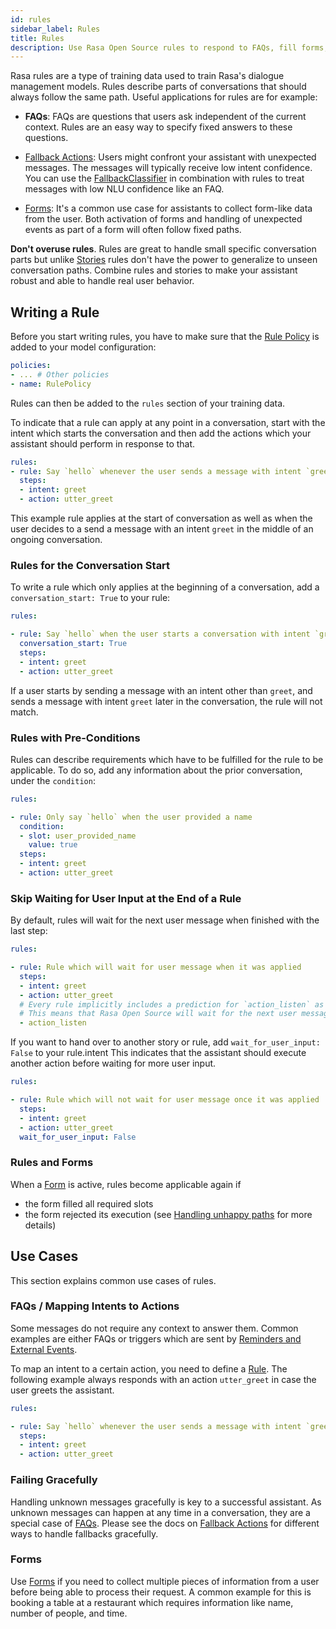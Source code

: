 ```yaml
---
id: rules
sidebar_label: Rules
title: Rules
description: Use Rasa Open Source rules to respond to FAQs, fill forms, or handle fallbacks gracefully.
---
```


Rasa rules are a type of training data used to train Rasa's dialogue management models.
Rules describe parts of conversations that should always follow the same path.
Useful applications for rules are for example:

* **FAQs**: FAQs are questions that users ask independent of the current context.
  Rules are an easy way to specify fixed answers to these questions.

* [Fallback Actions](./fallback-handoff.mdx#fallbackactions): Users might confront your assistant with unexpected messages.
  The messages will typically receive low intent confidence.
  You can use the [FallbackClassifier](./components/intent-classifiers.mdx#fallbackclassifier)
  in combination with rules to treat messages with low NLU confidence like an FAQ.

* [Forms](./forms.mdx): It's a common use case for assistants to collect form-like
  data from the user. Both activation of forms and handling of unexpected
  events as part of a form will often follow fixed paths.

**Don't overuse rules**. Rules are great to handle small specific conversation parts but
unlike [Stories](./stories.mdx) rules don't have the power to generalize to unseen conversation
paths. Combine rules and stories to make your assistant robust and able to handle
real user behavior.

## Writing a Rule

Before you start writing rules, you have to make sure that the
[Rule Policy](./policies.mdx#rule-policy) is added to your model configuration:

```yaml
policies:
- ... # Other policies
- name: RulePolicy
```

Rules can then be added to the `rules` section of your training data.

To indicate that a rule can apply at any point in a conversation, start with the
intent which starts the conversation and then add the actions which your assistant
should perform in response to that.

```yaml
rules:
- rule: Say `hello` whenever the user sends a message with intent `greet`
  steps:
  - intent: greet
  - action: utter_greet
```

This example rule applies at the start of conversation as well as when the user decides
to a send a message with an intent `greet` in the middle of an ongoing conversation.

### Rules for the Conversation Start

To write a rule which only applies at the beginning of a conversation, add a
`conversation_start: True` to your rule:

```yaml
rules:

- rule: Say `hello` when the user starts a conversation with intent `greet`
  conversation_start: True
  steps:
  - intent: greet
  - action: utter_greet
```

If a user starts by sending a message with an intent other than `greet`, and sends a
message with intent `greet` later in the conversation, the rule will not match.

### Rules with Pre-Conditions

Rules can describe requirements which have to be fulfilled for the rule to be
applicable. To do so, add any information about the prior conversation, under the
`condition`:

```yaml
rules:

- rule: Only say `hello` when the user provided a name
  condition:
  - slot: user_provided_name
    value: true
  steps:
  - intent: greet
  - action: utter_greet
```

### Skip Waiting for User Input at the End of a Rule

By default, rules will wait for the next user message when finished with the last step:

```yaml
rules:

- rule: Rule which will wait for user message when it was applied
  steps:
  - intent: greet
  - action: utter_greet
  # Every rule implicitly includes a prediction for `action_listen` as last step.
  # This means that Rasa Open Source will wait for the next user message.
  - action_listen
```

If you want to hand over to another story or rule, add `wait_for_user_input: False`
to your rule.intent This indicates that the assistant should execute another action
before waiting for more user input.

```yaml
rules:

- rule: Rule which will not wait for user message once it was applied
  steps:
  - intent: greet
  - action: utter_greet
  wait_for_user_input: False
```

### Rules and Forms

When a [Form](./forms.mdx) is active, rules become applicable again if

- the form filled all required slots
- the form rejected its execution (see
[Handling unhappy paths](./forms.mdx#writing-stories--rules-for-unhappy-form-paths) for
 more details)

## Use Cases

This section explains common use cases of rules.

### FAQs / Mapping Intents to Actions

Some messages do not require any context to answer them. Common examples are either FAQs
or triggers which are sent by [Reminders and External Events](./reminders-and-external-events.mdx).

To map an intent to a certain action, you need to define a
[Rule](./rules.mdx).
The following example always responds with an action `utter_greet` in case the user
greets the assistant.

```yaml
rules:

- rule: Say `hello` whenever the user sends a message with intent `greet`
  steps:
  - intent: greet
  - action: utter_greet
```

### Failing Gracefully

Handling unknown messages gracefully is key to a successful assistant. As unknown
messages can happen at any time in a conversation, they are a special case of
[FAQs](./rules.mdx#faqs--mapping-intents-to-actions). Please see the docs on
[Fallback Actions](./fallback-handoff.mdx#fallbackactions) for different ways to
handle fallbacks gracefully.

### Forms

Use [Forms](./forms.mdx) if you need to collect multiple pieces of information from a user
before being able to process their request. A common example for this is booking a table
at a restaurant which requires information like name, number of people, and time.
